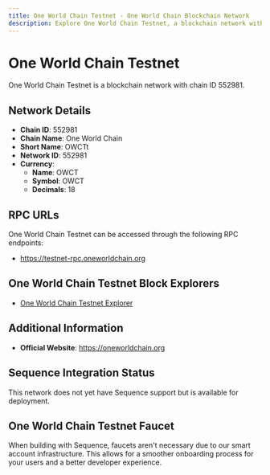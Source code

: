 ```yaml
--- 
title: One World Chain Testnet - One World Chain Blockchain Network
description: Explore One World Chain Testnet, a blockchain network with chain ID 552981. Learn about its native currency, OWCT, and how to interact with the network.
---
```


# One World Chain Testnet

One World Chain Testnet is a blockchain network with chain ID 552981.

## Network Details

- **Chain ID**: 552981
- **Chain Name**: One World Chain
- **Short Name**: OWCTt
- **Network ID**: 552981
- **Currency**: 
  - **Name**: OWCT
  - **Symbol**: OWCT
  - **Decimals**: 18

## RPC URLs

One World Chain Testnet can be accessed through the following RPC endpoints:

- https://testnet-rpc.oneworldchain.org

## One World Chain Testnet Block Explorers

- [One World Chain Testnet Explorer](https://testnet.oneworldchain.org)

## Additional Information

- **Official Website**: https://oneworldchain.org

## Sequence Integration Status

This network does not yet have Sequence support but is available for deployment.

## One World Chain Testnet Faucet

When building with Sequence, faucets aren't necessary due to our smart account infrastructure. This allows for a smoother onboarding process for your users and a better developer experience.
